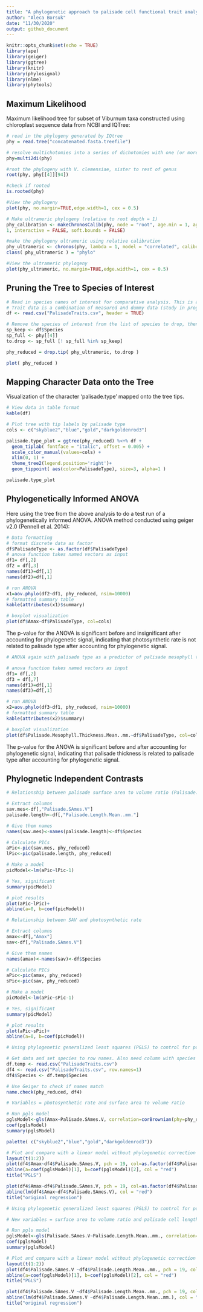 ```yaml
---
title: "A phylogenetic approach to palisade cell functional trait analysis in Viburnum"
author: "Aleca Borsuk"
date: "11/30/2020"
output: github_document
---
```


```r
knitr::opts_chunk$set(echo = TRUE)
library(ape)
library(geiger)
library(ggtree)
library(knitr)
library(phylosignal)
library(nlme)
library(phytools)
```

## Maximum Likelihood

Maximum likelihood tree for subset of Viburnum taxa constructed using chloroplast sequence data from NCBI and IQTree:

```r
# read in the phylogeny generated by IQtree 
phy = read.tree("concatenated.fasta.treefile")

# resolve multichotomies into a series of dichotomies with one (or more) branches of length zero
phy=multi2di(phy)

#root the phylogeny with V. clemensiae, sister to rest of genus
root(phy, phy[[4]][94])

#check if rooted
is.rooted(phy) 

#View the phylogeny
plot(phy, no.margin=TRUE,edge.width=1, cex = 0.5)

# Make ultrameric phylogeny (relative to root depth = 1)
phy_calibration <- makeChronosCalib(phy, node = "root", age.min = 1, age.max =
1, interactive = FALSE, soft.bounds = FALSE)

#make the phylogeny ultrameric using relative calibration
phy_ultrameric <- chronos(phy, lambda = 1, model = "correlated", calibration = phy_calibration, control = chronos.control() )
class( phy_ultrameric ) = "phylo"

#View the ultrameric phylogeny
plot(phy_ultrameric, no.margin=TRUE,edge.width=1, cex = 0.5)

```
## Pruning the Tree to Species of Interest
```r
# Read in species names of interest for comparative analysis. This is also the table with trait data
# Trait data is a combination of measured and dummy data (study in progress)
df <- read.csv("PalisadeTraits.csv", header = TRUE)

# Remove the species of interest from the list of species to drop, then drop tips
sp_keep <- df$Species
sp_full <- phy[[4]]
to.drop <- sp_full [! sp_full %in% sp_keep]

phy_reduced = drop.tip( phy_ultrameric, to.drop )

plot( phy_reduced )

```

## Mapping Character Data onto the Tree

Visualization of the character 'palisade.type' mapped onto the tree tips. 

```r

# View data in table format
kable(df)

# Plot tree with tip labels by palisade type
cols <- c("skyblue2","blue","gold","darkgoldenrod3")

palisade.type_plot = ggtree(phy_reduced) %<+% df + 
  geom_tiplab( fontface = "italic", offset = 0.005) +
  scale_color_manual(values=cols) + 
  xlim(0, 1) +
  theme_tree2(legend.position='right')+
  geom_tippoint( aes(color=PalisadeType), size=3, alpha=1 )

palisade.type_plot

```

## Phylogenetically Informed ANOVA

Here using the tree from the above analysis to do a test run of a phylogenetically informed ANOVA. ANOVA method conducted using geiger v2.0 (Pennell et al. 2014):

```r
# Data formatting
# format discrete data as factor
df$PalisadeType <- as.factor(df$PalisadeType)
# anova function takes named vectors as input
df1= df[,2]
df2 = df[,3]
names(df1)=df[,1]
names(df2)=df[,1]

# run ANOVA
x1=aov.phylo(df2~df1, phy_reduced, nsim=10000)
# formatted summary table
kable(attributes(x1)$summary)

# boxplot visualization
plot(df$Amax~df$PalisadeType, col=cols)

```
The p-value for the ANOVA is significant before and insignificant after accounting for phylogenetic signal, indicating that photosynthetic rate is not related to palisade type after accounting for phylogenetic signal.

```r
# ANOVA again with palisade type as a predictor of palisade mesophyll thickness

# anova function takes named vectors as input
df1= df[,2]
df3 = df[,7]
names(df1)=df[,1]
names(df3)=df[,1]

# run ANOVA
x2=aov.phylo(df3~df1, phy_reduced, nsim=10000)
# formatted summary table
kable(attributes(x2)$summary)

# boxplot visualization
plot(df$Palisade.Mesophyll.Thickness.Mean..mm.~df$PalisadeType, col=cols)
```

The p-value for the ANOVA is significant before and after accounting for phylogenetic signal, indicating that palisade thickness is related to palisade type after accounting for phylogenetic signal.

## Phylognetic Independent Contrasts
```r
# Relationship between palisade surface area to volume ratio (Palisade.SAmes.V) and palisade cell length (Palisade.Length.Mean..mm.)

# Extract columns
sav.mes<-df[,"Palisade.SAmes.V"]
palisade.length<-df[,"Palisade.Length.Mean..mm."]

# Give them names
names(sav.mes)<-names(palisade.length)<-df$Species

# Calculate PICs
aPic<-pic(sav.mes, phy_reduced)
lPic<-pic(palisade.length, phy_reduced)

# Make a model
picModel<-lm(aPic~lPic-1)

# Yes, significant
summary(picModel)

# plot results
plot(aPic~lPic)+
abline(a=0, b=coef(picModel))

```

```r
# Relationship between SAV and photosynthetic rate

# Extract columns
amax<-df[,"Amax"]
sav<-df[,"Palisade.SAmes.V"]

# Give them names
names(amax)<-names(sav)<-df$Species

# Calculate PICs
aPic<-pic(amax, phy_reduced)
sPic<-pic(sav, phy_reduced)

# Make a model
picModel<-lm(aPic~sPic-1)

# Yes, significant
summary(picModel)

# plot results
plot(aPic~sPic)+
abline(a=0, b=coef(picModel))
```



```r
# Using phylogenetic generalized least squares (PGLS) to control for potential phylogenetic signal in the response (and, hence, non-independence of the residuals). This helps us understand if trait relationships are driven by ancestry rather than selection.

# Get data and set species to row names. Also need column with species names
df.temp <- read.csv("PalisadeTraits.csv")
df4 <- read.csv("PalisadeTraits.csv", row.names=1)
df4$Species <- df.temp$Species

# Use Geiger to check if names match
name.check(phy_reduced, df4)

# Variables = photosynthetic rate and surface area to volume ratio

# Run pgls model 
pglsModel<-gls(Amax~Palisade.SAmes.V, correlation=corBrownian(phy=phy_reduced, form = ~Species), data=df4, method="ML")
coef(pglsModel)
summary(pglsModel)

palette( c("skyblue2","blue","gold","darkgoldenrod3"))

# Plot and compare with a linear model without phylogenetic correction
layout(t(1:2))
plot(df4$Amax~df4$Palisade.SAmes.V, pch = 19, col=as.factor(df4$PalisadeType))+
abline(a=coef(pglsModel)[1], b=coef(pglsModel)[2], col = "red")
title("PGLS")

plot(df4$Amax~df4$Palisade.SAmes.V, pch = 19, col=as.factor(df4$PalisadeType))+
abline(lm(df4$Amax~df4$Palisade.SAmes.V), col = "red")
title("original regression")
```
```r
# Using phylogenetic generalized least squares (PGLS) to control for potential phylogenetic signal in the response (and, hence, non-independence of the residuals). This helps us understand if trait relationships are driven by ancestry rather than selection.

# New variables = surface area to volume ratio and palisade cell length

# Run pgls model 
pglsModel<-gls(Palisade.SAmes.V~Palisade.Length.Mean..mm., correlation=corBrownian(phy=phy_reduced, form = ~Species), data=df4, method="ML")
coef(pglsModel)
summary(pglsModel)

# Plot and compare with a linear model without phylogenetic correction
layout(t(1:2))
plot(df4$Palisade.SAmes.V ~df4$Palisade.Length.Mean..mm., pch = 19, col=as.factor(df4$PalisadeType))+
abline(a=coef(pglsModel)[1], b=coef(pglsModel)[2], col = "red")
title("PGLS")

plot(df4$Palisade.SAmes.V ~df4$Palisade.Length.Mean..mm., pch = 19, col=as.factor(df4$PalisadeType))+
abline(lm(df4$Palisade.SAmes.V ~df4$Palisade.Length.Mean..mm.), col = "red")
title("original regression")
```


